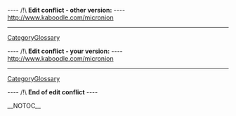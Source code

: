 
---- /!\ <b>Edit conflict - other version:</b> ----
http://www.kaboodle.com/micronion
----
[[CategoryGlossary]]

---- /!\ <b>Edit conflict - your version:</b> ----
http://www.kaboodle.com/micronion
----
[[CategoryGlossary]]

---- /!\ <b>End of edit conflict</b> ----

__NOTOC__